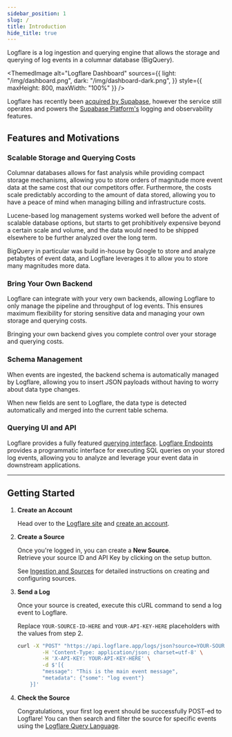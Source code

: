```yaml
---
sidebar_position: 1
slug: /
title: Introduction
hide_title: true
---
```



Logflare is a log ingestion and querying engine that allows the storage and querying of log events in a columnar database (BigQuery).

<ThemedImage
  alt="Logflare Dashboard"
  sources={{
    light: "/img/dashboard.png",
    dark: "/img/dashboard-dark.png",
  }}
  style={{ maxHeight: 800, maxWidth: "100%" }}
/>

Logflare has recently been [acquired by Supabase](https://supabase.com/blog/supabase-acquires-logflare), however the service still operates and powers the [Supabase Platform's](https://supabase.com/) logging and observability features.

## Features and Motivations

### Scalable Storage and Querying Costs

Columnar databases allows for fast analysis while providing compact storage mechanisms, allowing you to store orders of magnitude more event data at the same cost that our competitors offer. Furthermore, the costs scale predictably according to the amount of data stored, allowing you to have a peace of mind when managing billing and infrastructure costs.

Lucene-based log management systems worked well before the advent of scalable database options, but starts to get prohibitively expensive beyond a certain scale and volume, and the data would need to be shipped elsewhere to be further analyzed over the long term.

BigQuery in particular was build in-house by Google to store and analyze petabytes of event data, and Logflare leverages it to allow you to store many magnitudes more data.

### Bring Your Own Backend

Logflare can integrate with your very own backends, allowing Logflare to only manage the pipeline and throughput of log events. This ensures maximum flexibility for storing sensitive data and managing your own storage and querying costs.

Bringing your own backend gives you complete control over your storage and querying costs.

### Schema Management

When events are ingested, the backend schema is automatically managed by Logflare, allowing you to insert JSON payloads without having to worry about data type changes.

When new fields are sent to Logflare, the data type is detected automatically and merged into the current table schema.

### Querying UI and API

Logflare provides a fully featured [querying interface](./concepts/ingestion#querying). [Logflare Endpoints](/concepts/endpoints.md) provides a programmatic interface for executing SQL queries on your stored log events, allowing you to analyze and leverage your event data in downstream applications.

---

## Getting Started

1. **Create an Account**

   Head over to the [Logflare site](https://logflare.app/) and [create an account](https://logflare.app/auth/login).

2. **Create a Source**

   Once you're logged in, you can create a **New Source**.<br />
   Retrieve your source ID and API Key by clicking on the setup button.

   See [Ingestion and Sources](/concepts/ingestion#creating-a-source) for detailed instructions on creating and configuring sources.

3. **Send a Log**

   Once your source is created, execute this cURL command to send a log event to Logflare.

   Replace `YOUR-SOURCE-ID-HERE` and `YOUR-API-KEY-HERE` placeholders with the values from step 2.

   ```bash
   curl -X "POST" "https://api.logflare.app/logs/json?source=YOUR-SOURCE-ID-HERE" \
           -H 'Content-Type: application/json; charset=utf-8' \
           -H 'X-API-KEY: YOUR-API-KEY-HERE' \
           -d $'[{
           "message": "This is the main event message",
           "metadata": {"some": "log event"}
       }]'
   ```

4. **Check the Source**

   Congratulations, your first log event should be successfully POST-ed to Logflare! You can then search and filter the source for specific events using the [Logflare Query Language](/concepts/lql).
